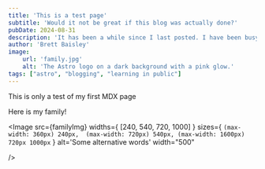 ```yaml
---
title: 'This is a test page'
subtitle: 'Would it not be great if this blog was actually done?'
pubDate: 2024-08-31
description: 'It has been a while since I last posted. I have been busy with work and family, but I am back and ready to write more.'
author: 'Brett Baisley'
image:
    url: 'family.jpg'
    alt: 'The Astro logo on a dark background with a pink glow.'
tags: ["astro", "blogging", "learning in public"]
---
```


 This is only a test of my first MDX page

 Here is my family!

 <Image 
    src={familyImg} 
    widths={ [240, 540, 720, 1000] }
    sizes={ `(max-width: 360px) 240px,  (max-width: 720px) 540px, (max-width: 1600px) 720px 1000px` }
    alt='Some alternative words'
    width="500"
    
 />

